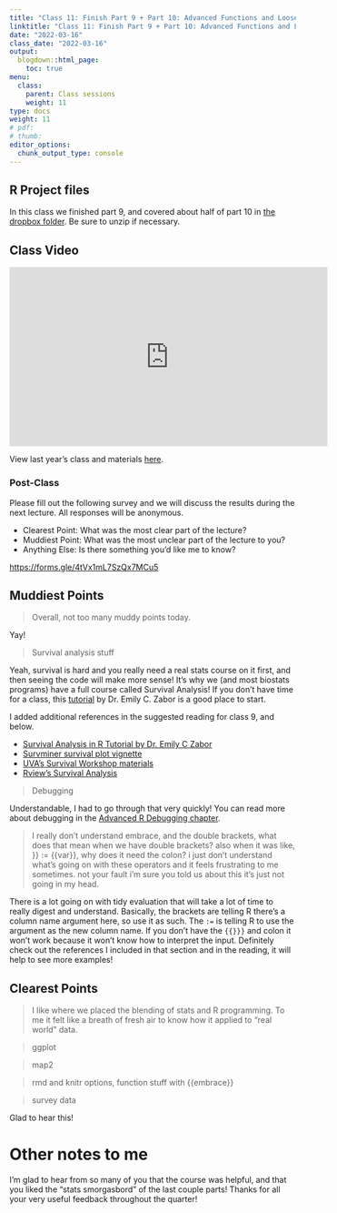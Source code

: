 ```yaml
---
title: "Class 11: Finish Part 9 + Part 10: Advanced Functions and Loose Ends"
linktitle: "Class 11: Finish Part 9 + Part 10: Advanced Functions and Loose Ends"
date: "2022-03-16"
class_date: "2022-03-16"
output:
  blogdown::html_page:
    toc: true
menu:
  class:
    parent: Class sessions
    weight: 11
type: docs
weight: 11
# pdf: 
# thumb: 
editor_options: 
  chunk_output_type: console
---
```


## R Project files

In this class we finished part 9, and covered about half of part 10 in [the dropbox folder](https://www.dropbox.com/sh/q4z72523kl84ywp/AAASb1YIFRpxzrjOeq1FVcXua?dl=0). Be sure to unzip if necessary.

## Class Video

<iframe width="560" height="315" src="https://www.youtube.com/embed/MAgCL61BkH0" frameborder="0" allow="accelerometer; autoplay; clipboard-write; encrypted-media; gyroscope; picture-in-picture" allowfullscreen></iframe>

View last year's class and materials [here](https://sph-r-programming.netlify.app/class/11-class/).




### Post-Class

Please fill out the following survey and we will discuss the results during the next lecture. All responses will be anonymous.

- Clearest Point: What was the most clear part of the lecture?
- Muddiest Point: What was the most unclear part of the lecture to you?
- Anything Else: Is there something you'd like me to know?

<https://forms.gle/4tVx1mL7SzQx7MCu5>


## Muddiest Points

> Overall, not too many muddy points today.

Yay!

> Survival analysis stuff

Yeah, survival is hard and you really need a real stats course on it first, and then seeing the code will make more sense! It's why we (and most biostats programs) have a full course called Survival Analysis! If you don't have time for a class, this [tutorial](https://www.emilyzabor.com/tutorials/survival_analysis_in_r_tutorial.html) by Dr. Emily C. Zabor is a good place to start.

I added additional references in the suggested reading for class 9, and below.

  * [Survival Analysis in R Tutorial by Dr. Emily C Zabor](https://www.emilyzabor.com/tutorials/survival_analysis_in_r_tutorial.html)
  * [Survminer survival plot vignette](https://cran.r-project.org/web/packages/survminer/vignettes/Informative_Survival_Plots.html)
  * [UVA's Survival Workshop materials](https://bioconnector.github.io/workshops/r-survival.html)
  * [Rview's Survival Analysis](https://rviews.rstudio.com/2017/09/25/survival-analysis-with-r/)
  
> Debugging

Understandable, I had to go through that very quickly! You can read more about debugging in the [Advanced R Debugging chapter](https://adv-r.hadley.nz/debugging.html).

> I really don't understand embrace, and the double brackets, what does that mean when we have double brackets? also when it was like, }} := {{var}}, why does it need the colon? i just don't understand what's going on with these operators and it feels frustrating to me sometimes. not your fault i'm sure you told us about this it's just not going in my head.

There is a lot going on with tidy evaluation that will take a lot of time to really digest and understand. Basically, the brackets are telling R there's a column name argument here, so use it as such. The `:=` is telling R to use the argument as the new column name. If you don't have the `{{}}}` and colon it won't work because it won't know how to interpret the input. Definitely check out the references I included in that section and in the reading, it will help to see more examples!

## Clearest Points

> I like where we placed the blending of stats and R programming. To me it felt like a breath of fresh air to know how it applied to "real world" data.

> ggplot

> map2

> rmd and knitr options, function stuff with {{embrace}}

> survey data

Glad to hear this!

# Other notes to me

I'm glad to hear from so many of you that the course was helpful, and that you liked the "stats smorgasbord" of the last couple parts! Thanks for all your very useful feedback throughout the quarter!



